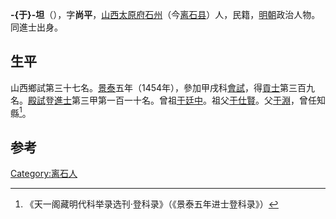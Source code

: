 '''-{于}-坦'''（{{bd|1424年||？}}），字'''尚平'''，[[山西|山西]][[太原府|太原府]][[石州_(北周)|石州]]（今[[离石县|离石县]]）人，民籍，[[明朝|明朝]]政治人物。同進士出身。

== 生平 ==
山西鄉試第三十七名。[[景泰|景泰]]五年（1454年），參加甲戌科[[會試|會試]]，得[[貢士|貢士]]第三百九名。[[殿試|殿試]]登[[進士|進士]]第三甲第一百一十名。曾祖[[于廷中|于廷中]]。祖父[[于仕賢|于仕賢]]。父[[于淵|于淵]]，曾任知縣<ref>《天一阁藏明代科举录选刊·登科录》（《景泰五年进士登科录》）</ref>。

==参考==
{{reflist}}
{{明朝人物小作品}}
{{景泰五年甲戌科殿試金榜}}

[[Category:离石人|Category:离石人]]